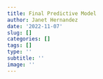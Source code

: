 ```yaml
---
title: Final Predictive Model
author: Janet Hernandez
date: '2022-11-07'
slug: []
categories: []
tags: []
type: ''
subtitle: ''
image: ''
---
```

